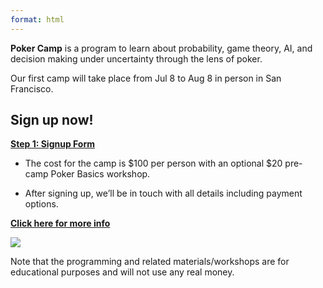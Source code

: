 ```yaml
---
format: html
---
```

**Poker Camp** is a program to learn about probability, game theory, AI, and decision making under uncertainty through the lens of poker. 

Our first camp will take place from Jul 8 to Aug 8 in person in San Francisco.

::: {.callout-note appearance="default"}

## Sign up now! 

**[Step 1: Signup Form](https://forms.gle/72yqxC3UpP9aa2wv7)**

- The cost for the camp is $100 per person with an optional $20 pre-camp Poker Basics workshop.

- After signing up, we'll be in touch with all details including payment options.

 **[Click here for more info](/signup)**
:::

[![](./assets/pc.png)](./signup)

Note that the programming and related materials/workshops are for educational purposes and will not use any real money. 